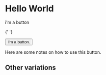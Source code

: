 

<Title>Button</Title>

# Hello World

i'm a button

<Meta of={ButtonStories} />{' '}

<Button>I'm a button.</Button>

Here are some notes on how to use this button.

<Primary />

<Controls />

## Other variations

<Stories />
